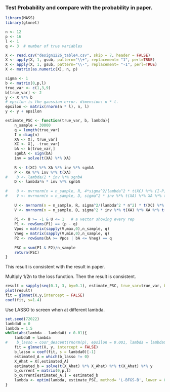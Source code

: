 ### Test Probability and compare with the probability in paper.
```r
library(MASS)
library(glmnet)
```

```r
n <- 12
p <- 16
l <- 1
q <- 3  # number of true variables

X <- read.csv("design1226_table4.csv", skip = 7, header = FALSE)
X <- apply(X, 1, gsub, pattern="\\+", replacement= "1", perl=TRUE)
X <- apply(X, 1, gsub, pattern="\\-", replacement= "-1", perl=TRUE)
X <- matrix(as.numeric(X), n, p)

sigma <- 1
b <- matrix(0,p,l)
true_var <- c(1,3,9)
b[true_var] <- 2
y <- X %*% b
# epsilon is the gaussian error. dimension: n * l.
epsilon <- matrix(rnorm(n * l), n, l)
y <- y + epsilon
```

```r
estimate_PSC <- function(true_var, b, lambda){
    n_sample = 30000
    q = length(true_var)
    I = diag(n)
    XA <- X[, true_var]
    XC <- X[, -true_var]
    bA <- b[true_var,]
    sgnbA <- sign(bA)
    inv = solve(t(XA) %*% XA)
    
    R <- t(XC) %*% XA %*% inv %*% sgnbA
    P <- XA %*% inv %*% t(XA)
#    D <- lambda/2 * inv %*% sgnbA
    D <- lambda*n * inv %*% sgnbA
    
#    U <- mvrnorm(n = n_sample, R, 4*sigma^2/lambda^2 * t(XC) %*% (I-P) %*% t(I-P) %*% XC)
#    V <- mvrnorm(n = n_sample, D, sigma^2 * inv %*% t(XA) %*% XA %*% t(inv))  # the later is I
    
    U <- mvrnorm(n = n_sample, R, sigma^2/(lambda^2 * n^2) * t(XC) %*% (I-P) %*% t(I-P) %*% XC)
    V <- mvrnorm(n = n_sample, D, sigma^2 * inv %*% t(XA) %*% XA %*% t(inv))  # the later is I
    
    P1 <- U >= -1 & U <= 1   # a vector showing every rep
    P1 <- rowSums(P1) == (p - q)
    Vpos = matrix(sapply(V,max,0),n_sample, q)
    Vneg = matrix(sapply(V,min,0),n_sample, q)
    P2 <- rowSums(bA >= Vpos | bA <= Vneg) == q
    
    PSC = sum(P1 & P2)/n_sample
    return(PSC)
}
```

This result is consistent with the result in paper.

Multiply 1/2n to the loss function. Then the result is consistent.
```r
result = sapply(seq(0.1, 3, by=0.1), estimate_PSC, true_var=true_var, b= b)
plot(result)
fit = glmnet(X,y,intercept = FALSE)
coef(fit, s=1.4)
```

Use LASSO to screen when at different lambda. 

```r
set.seed(72022)
lambda0 = 0
lambda = 1.5
while(abs(lambda - lambda0) > 0.01){
    lambda0 = lambda
#    b_lasso = coor_descent(rnorm(p), epsilon = 0.001, lambda = lambda0)
    fit = glmnet(X, y, intercept = FALSE)
    b_lasso = coef(fit, s = lambda0)[-1]
    estimated_A = which(b_lasso != 0)
    X_Ahat = X[,estimated_A]
    estimated_b = solve(t(X_Ahat) %*% X_Ahat) %*% t(X_Ahat) %*% y
    b_current = matrix(0,p,l)
    b_current[estimated_A,] = estimated_b
    lambda <- optim(lambda, estimate_PSC, method= 'L-BFGS-B', lower = 0, true_var = estimated_A, b = b_current)[[1]]
}

```


















